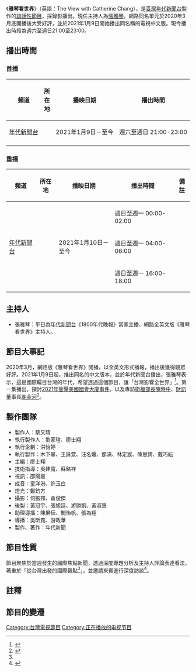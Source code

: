 {{電視節目信息框
| 颜色 = #e38a90
| 名稱 = 雅琴看世界
| 主持 = [[張雅琴|張雅琴]]
| 英文名稱 = The View with Catherine Chang
| 別名 = 
| 圖片 = 
| 圖片說明 = 
| 類型 = 談話性節目
| 演出 = 各集特別來賓
| 製作人 = 蔡又晴
| 標語 = 雅琴看世界，讓台灣影響全世界
| 編輯 = 
| 製作公司 = [[年代電視|年代電視]]
| 國家 = {{ROC}}
| 語言 = [[國語|國語]]、[[英語|英語]]（視節目需求）
| 字幕 = 
| 旁白 = 
| 集數 = 
| 相關節目 = [[文茜的世界周報|文茜的世界周報]]
| 續作 = 
| 前作 = [[聚焦2.0|聚焦2.0]]<br/>[[台灣向錢衝|台灣向錢衝]]
| 播出時間 = 週六至週日 21:00-23:00
| 結束 = 
| 開始 = 2021年1月9日
| 電視網 = [[年代新聞台|年代新聞台]]
| 播出國家 = {{TWN}}
| 機位 = 
| 視頻制式 = [[高清电视|-{zh-tw:高畫質電視;zh-hant:高清電視;zh-hans:高清电视}-]]
| 電視台 = [[年代新聞台|年代新聞台]]
| 每集長 = 120分鐘（含[[廣告|廣告]]）
| 攝影 = 
| 監製 = 
| 季數 = 
| 官方網站 = 
}}

《'''雅琴看世界'''》（英語：The View with Catherine Chang），是[[臺灣|臺灣]][[年代新聞台|年代新聞台]]製作的[[談話性節目|談話性節目]]，採錄影播出。現任主持人為[[張雅琴|張雅琴]]。網路同名單元於2020年3月底開播後大受好評，並於2021年1月9日開始播出同名稱的電視中文版。現今播出時段為週六至週日21:00至23:00。

== 播出時間 ==

=== 首播 ===
{| class="wikitable" style="text-align:center" 
!頻道
!所在地
!播映日期
!播出時間
!備註
|-
| style="white-space:nowrap" |[[年代新聞台|年代新聞台]]
| style="white-space:nowrap" |{{TWN}}
| style="white-space:nowrap" |2021年1月9日－至今
| style="white-space:nowrap" |週六至週日 21:00-23:00
| style="white-space:nowrap" |
|-
|}

=== 重播 ===
{| class="wikitable" style="text-align:center" 
!頻道
!所在地
!播映日期
!播出時間
!備註
|-
| rowspan="3" |[[年代新聞台|年代新聞台]]
| rowspan="3" |{{TWN}}
| rowspan="3" |2021年1月10日－至今
|週日至週一 00:00-02:00
|
|-
|週日至週一 04:00-06:00
|
|-
|週日至週一 16:00-18:00
|
|}

== 主持人 ==

* 張雅琴：平日為[[年代新聞台|年代新聞台]]《1800年代晚報》當家主播、網路全英文版《雅琴看世界》主持人。

== 節目大事記 ==
2020年3月，網路版《雅琴看世界》開播，以全英文形式播報，播出後獲得觀眾好評。2021年1月9日起，推出同名的中文版本，並於年代新聞台播出，張雅琴表示，這是國際矚目台灣的年代，希望透過這個節目，讓「台灣影響全世界」<ref name=":0">{{Cite web|title=「台灣主體的國際觀！」張雅琴推新節目「雅琴看世界」！|url=https://www.fountmedia.io/article/93260|accessdate=2021-01-10|author=高逸帆|date=2021-01-05|format=|work=www.fountmedia.io|publisher=放言|language=zh-TW|archive-date=2021-01-14|archive-url=https://web.archive.org/web/20210114023953/https://www.fountmedia.io/article/93260|dead-url=no}}</ref>。第一集播出，探討[[2021年冲击美国国会大厦事件|2021年衝擊美國國會大廈事件]]，以及專訪[[中華民國衛生福利部|衛福部長]][[陳時中|陳時中]]、[[財訊傳媒|財訊]]董事長[[謝金河|謝金河]]<ref>{{Cite web|title=曾用英文電爆譚德賽 張雅琴這次讓陳時中哭了|url=https://stars.udn.com/star/story/10091/5158341|accessdate=2021-01-10|author=李姿瑩|date=2021-01-08|last=|format=|work=|publisher=聯合新聞網|language=zh-TW|archive-date=2021-03-03|archive-url=https://web.archive.org/web/20210303035613/https://stars.udn.com/star/story/10091/5158341|dead-url=no}}</ref>。
==製作團隊==
*製作人：蔡又晴
*執行製作人：劉家瑄、廖士翔
*執行企劃：洪怡婷
*執行製作：木下翠、王詠萱、汪名孍、那滈、林定宸、陳思錡、戴巧紜
*主編：廖士翔
*技術指導：吳建寬、蘇銘祥
*視訊：邵陽嘉
*成音：童洋港、許玉白
*燈光：鄭鈞方
*攝影：何振邦、黃俊傑
*後製：黃冠宇、張旭廷、游勝凱、黃淑惠
*助理導播：陳屏伝、閻怡帆、張為翔
*導播：吳昕霓、游政華
*製作、著作：年代新聞

== 節目性質 ==

節目聚焦於當週發生的國際焦點新聞，透過深度專題分析及主持人評論表達看法，著重於「從台灣出發的國際觀點<ref name=":0" />」，並邀請來賓進行深度訪談<ref>{{Cite web|title=雅琴看世界|url=http://www.eracom.com.tw/EraNews/EraPrograms/Theview/|accessdate=2021-01-10|author=|date=|format=|work=年代電視台|publisher=|language=zh-TW|archive-date=2021-04-28|archive-url=https://web.archive.org/web/20210428125947/https://www.eracom.com.tw/EraNews/EraPrograms/Theview/|dead-url=no}}</ref>。

== 註釋 ==
{{REFLIST}}

== 節目的變遷 ==

[[Category:台灣電視節目|Category:台灣電視節目]]
[[Category:正在播放的电视节目|Category:正在播放的电视节目]]